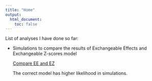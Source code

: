 ```yaml
---
title: "Home"
output:
  html_document:
    toc: false
---
```


List of analyses I have done so far:


* Simulations to compare the results of Exchangeable Effects and Exchangeable Z-scores model
  
    [Compare EE and EZ](CompareZBeta.html)
  
    The correct model has higher likelihood in simulations.
